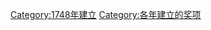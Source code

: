 {{cat topic in year| topic=建立的奖项|year=1748}}
[[Category:1748年建立|Category:1748年建立]]
[[Category:各年建立的奖项|Category:各年建立的奖项]]